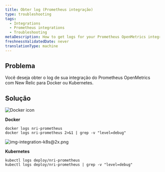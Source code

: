 ```yaml
---
title: Obter log (Prometheus integração)
type: troubleshooting
tags:
  - Integrations
  - Prometheus integrations
  - Troubleshooting
metaDescription: How to get logs for your Prometheus OpenMetrics integration with New Relic for Docker or Kubernetes.
freshnessValidatedDate: never
translationType: machine
---
```




## Problema

Você deseja obter o log de sua integração do Prometheus OpenMetrics com New Relic para Docker ou Kubernetes.

## Solução

<img title="Docker icon" alt="Docker icon" src={osDocker}/>

<DNT>**Docker**</DNT>

```
docker logs nri-prometheus
docker logs nri-prometheus 2>&1 | grep -v "level=debug"
```

<img title="img-integration-k8s@2x.png" alt="img-integration-k8s@2x.png" src={osk8}/>

<DNT>**Kubernetes**</DNT>

```
kubectl logs deploy/nri-prometheus
kubectl logs deploy/nri-prometheus | grep -v "level=debug"
```